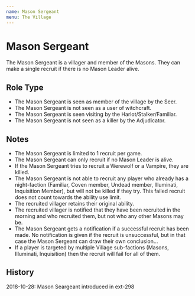 ```yaml
---
name: Mason Sergeant
menu: The Village
---
```


# Mason Sergeant

The Mason Sergeant is a villager and member of the Masons. They can make
a single recruit if there is no Mason Leader alive.

## Role Type

  - The Mason Sergeant is seen as member of the village by the Seer.
  - The Mason Sergeant is not seen as a user of witchcraft.
  - The Mason Sergeant is seen visiting by the Harlot/Stalker/Familiar.
  - The Mason Sergeant is not seen as a killer by the Adjudicator.

## Notes

  - The Mason Sergeant is limited to 1 recruit per game.
  - The Mason Sergeant can only recruit if no Mason Leader is alive.
  - If the Mason Sergeant tries to recruit a Werewolf or a Vampire, they
    are killed.
  - The Mason Sergeant is not able to recruit any player who already has
    a night-faction (Familiar, Coven member, Undead member, Illuminati,
    Inquisition Member), but will not be killed if they try. This failed
    recruit does not count towards the ability use limit.
  - The recruited villager retains their original ability.
  - The recruited villager is notified that they have been recruited in
    the morning and who recruited them, but not who any other Masons may
    be.
  - The Mason Sergeant gets a notification if a successful recruit has
    been made. No notification is given if the recruit is unsuccessful,
    but in that case the Mason Sergeant can draw their own conclusion...
  - If a player is targeted by multiple Village sub-factions (Masons,
    Illuminati, Inquisition) then the recruit will fail for all of them.

## History

2018-10-28: Mason Seargeant introduced in ext-298
